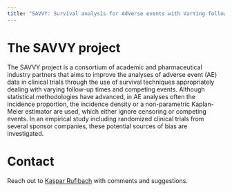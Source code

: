 ```yaml
---
title: "SAVVY: Survival analysis for AdVerse events with VarYing follow-up times"
---
```


# The SAVVY project

The SAVVY project is a consortium of academic and pharmaceutical industry partners that aims to improve the analyses of adverse event (AE) data in clinical trials through the use of survival techniques appropriately dealing with varying follow-up times and competing events. Although statistical methodologies have advanced, in AE analyses often the incidence proportion, the incidence density or a non-parametric Kaplan-Meier estimator are used, which either ignore censoring or competing events. In an empirical study including randomized clinical trials from several sponsor companies, these potential sources of bias are investigated.

# Contact

Reach out to [Kaspar Rufibach](mailto:kaspar.rufibach@roche.com) with comments and suggestions.